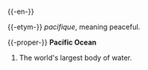 {{-en-}}

{{-etym-}}
{{F.}} ''pacifique'', meaning peaceful.

{{-proper-}}
'''Pacific Ocean'''
#The world's largest body of water.